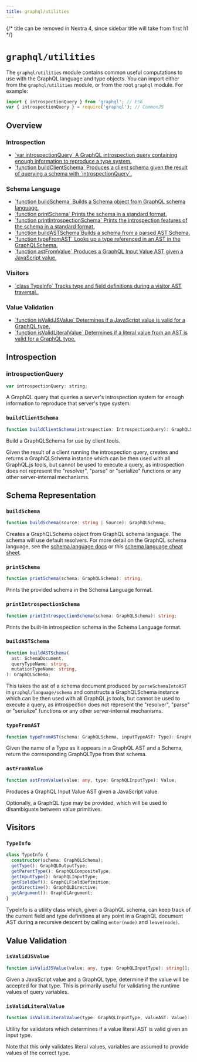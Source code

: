 ```yaml
---
title: graphql/utilities
---
```


{/* title can be removed in Nextra 4, since sidebar title will take from first h1 */}

# `graphql/utilities`

The `graphql/utilities` module contains common useful computations to use with
the GraphQL language and type objects. You can import either from the `graphql/utilities` module, or from the root `graphql` module. For example:

```js
import { introspectionQuery } from 'graphql'; // ES6
var { introspectionQuery } = require('graphql'); // CommonJS
```

## Overview

### Introspection

<ul className="apiIndex">
  <li>
    <a href="#introspectionquery">
      `var introspectionQuery` A GraphQL introspection query containing enough
      information to reproduce a type system.
    </a>
  </li>
  <li>
    <a href="#buildclientschema">
      `function buildClientSchema` Produces a client schema given the result of
      querying a schema with `introspectionQuery`.
    </a>
  </li>
</ul>

### Schema Language

<ul className="apiIndex">
  <li>
    <a href="#buildschema">
      `function buildSchema` Builds a Schema object from GraphQL schema
      language.
    </a>
  </li>
  <li>
    <a href="#printschema">
      `function printSchema` Prints the schema in a standard format.
    </a>
  </li>
  <li>
    <a href="#printintrospectionschema">
      `function printIntrospectionSchema` Prints the introspection features of
      the schema in a standard format.
    </a>
  </li>
  <li>
    <a href="#buildastschema">
      `function buildASTSchema`Builds a schema from a parsed AST Schema.
    </a>
  </li>
  <li>
    <a href="#typefromast">
      `function typeFromAST` Looks up a type referenced in an AST in the
      GraphQLSchema.
    </a>
  </li>
  <li>
    <a href="#astfromvalue">
      `function astFromValue` Produces a GraphQL Input Value AST given a
      JavaScript value.
    </a>
  </li>
</ul>

### Visitors

<ul className="apiIndex">
  <li>
    <a href="#typeinfo">
      `class TypeInfo` Tracks type and field definitions during a visitor AST
      traversal..
    </a>
  </li>
</ul>

### Value Validation

<ul className="apiIndex">
  <li>
    <a href="#isvalidjsvalue">
      `function isValidJSValue` Determines if a JavaScript value is valid for a
      GraphQL type.
    </a>
  </li>
  <li>
    <a href="#isvalidliteralvalue">
      `function isValidLiteralValue` Determines if a literal value from an AST
      is valid for a GraphQL type.
    </a>
  </li>
</ul>

## Introspection

### introspectionQuery

```js
var introspectionQuery: string;
```

A GraphQL query that queries a server's introspection system for enough
information to reproduce that server's type system.

### `buildClientSchema`

```ts
function buildClientSchema(introspection: IntrospectionQuery): GraphQLSchema;
```

Build a GraphQLSchema for use by client tools.

Given the result of a client running the introspection query, creates and
returns a GraphQLSchema instance which can be then used with all GraphQL.js
tools, but cannot be used to execute a query, as introspection does not
represent the "resolver", "parse" or "serialize" functions or any other
server-internal mechanisms.

## Schema Representation

### `buildSchema`

```ts
function buildSchema(source: string | Source): GraphQLSchema;
```

Creates a GraphQLSchema object from GraphQL schema language. The schema will use default resolvers. For more detail on the GraphQL schema language, see the [schema language docs](/learn/schema/) or this [schema language cheat sheet](https://wehavefaces.net/graphql-shorthand-notation-cheatsheet-17cd715861b6#.9oztv0a7n).

### `printSchema`

```ts
function printSchema(schema: GraphQLSchema): string;
```

Prints the provided schema in the Schema Language format.

### `printIntrospectionSchema`

```ts
function printIntrospectionSchema(schema: GraphQLSchema): string;
```

Prints the built-in introspection schema in the Schema Language format.

### `buildASTSchema`

```ts
function buildASTSchema(
  ast: SchemaDocument,
  queryTypeName: string,
  mutationTypeName: string,
): GraphQLSchema;
```

This takes the ast of a schema document produced by `parseSchemaIntoAST` in
`graphql/language/schema` and constructs a GraphQLSchema instance which can be
then used with all GraphQL.js tools, but cannot be used to execute a query, as
introspection does not represent the "resolver", "parse" or "serialize"
functions or any other server-internal mechanisms.

### `typeFromAST`

```ts
function typeFromAST(schema: GraphQLSchema, inputTypeAST: Type): GraphQLType;
```

Given the name of a Type as it appears in a GraphQL AST and a Schema, return the
corresponding GraphQLType from that schema.

### `astFromValue`

```ts
function astFromValue(value: any, type: GraphQLInputType): Value;
```

Produces a GraphQL Input Value AST given a JavaScript value.

Optionally, a GraphQL type may be provided, which will be used to
disambiguate between value primitives.

## Visitors

### `TypeInfo`

```ts
class TypeInfo {
  constructor(schema: GraphQLSchema);
  getType(): GraphQLOutputType;
  getParentType(): GraphQLCompositeType;
  getInputType(): GraphQLInputType;
  getFieldDef(): GraphQLFieldDefinition;
  getDirective(): GraphQLDirective;
  getArgument(): GraphQLArgument;
}
```

TypeInfo is a utility class which, given a GraphQL schema, can keep track
of the current field and type definitions at any point in a GraphQL document
AST during a recursive descent by calling `enter(node)` and `leave(node)`.

## Value Validation

### `isValidJSValue`

```ts
function isValidJSValue(value: any, type: GraphQLInputType): string[];
```

Given a JavaScript value and a GraphQL type, determine if the value will be
accepted for that type. This is primarily useful for validating the
runtime values of query variables.

### `isValidLiteralValue`

```ts
function isValidLiteralValue(type: GraphQLInputType, valueAST: Value): string[];
```

Utility for validators which determines if a value literal AST is valid given
an input type.

Note that this only validates literal values, variables are assumed to
provide values of the correct type.
